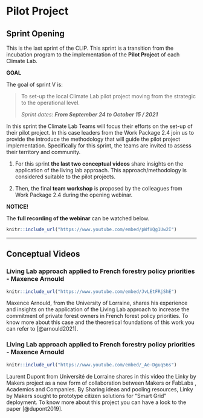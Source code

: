 # Pilot Project {#sprint_6}

## Sprint Opening

This is the last sprint of the CLIP. This sprint is a transition from the incubation program to the implementation of the **Pilot Project** of each Climate Lab.

::: {.infobox .goal data-latex="{.goal}"}
**GOAL**

The goal of sprint V is:

> To set-up the local Climate Lab pilot project moving from the strategic to the operational level.
>
> *Sprint dates: **From September 24 to October 15 / 2021***
:::

In this sprint the Climate Lab Teams will focus their efforts on the set-up of their pilot project. In this case leaders from the Work Package 2.4 join us to provide the introduce the methodology that will guide the pilot project implementation. Specifically for this sprint, the teams are invited to assess their territory and community.

1.  For this sprint **the last two conceptual videos** share insights on the application of the living lab approach. This approach/methodology is considered suitable to the pilot projects.

2.  Then, the final **team workshop** is proposed by the colleagues from Work Package 2.4 during the opening webinar.

::: {.infobox .tip data-latex="{.assignment}"}
**NOTICE!**

The **full recording of the webinar** can be watched below.
:::

```r
knitr::include_url("https://www.youtube.com/embed/pWfVQg1Uw2I")
```

------------------------------------------------------------------------

## Conceptual Videos

### Living Lab approach applied to French forestry policy priorities - Maxence Arnould

```r
knitr::include_url("https://www.youtube.com/embed/JvLEtFRjShE")
```

Maxence Arnould, from the University of Lorraine, shares his experience and insights on the application of the Living Lab approach to increase the commitment of private forest owners in French forest policy priorities. To know more about this case and the theoretical foundations of this work you can refer to [@arnould2021].

### Living Lab approach applied to French forestry policy priorities - Maxence Arnould

```r
knitr::include_url("https://www.youtube.com/embed/_Ae-Dguq56s")
```

Laurent Dupont from Université de Lorraine shares in this video the Linky by Makers project as a new form of collaboration between Makers or FabLabs , Academics and Companies. By Sharing ideas and pooling resources, Linky by Makers sought to prototype citizen solutions for "Smart Grid" deployment. To know more about this project you can have a look to the paper [@dupont2019].
